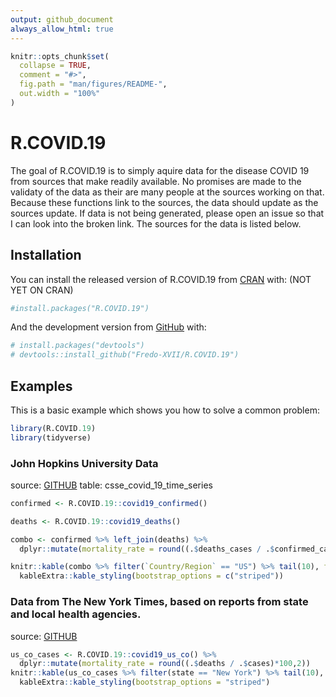 ---
output: github_document
always_allow_html: true
---

<!-- README.md is generated from README.Rmd. Please edit that file -->

```{r, include = FALSE}
knitr::opts_chunk$set(
  collapse = TRUE,
  comment = "#>",
  fig.path = "man/figures/README-",
  out.width = "100%"
)
```

# R.COVID.19

<!-- badges: start -->
<!-- [![Travis build status](https://travis-ci.org/Fredo-XVII/R.COVID.19.svg?branch=master)](https://travis-ci.org/Fredo-XVII/R.COVID.19) -->
<!-- badges: end -->

The goal of R.COVID.19 is to simply aquire data for the disease COVID 19 from sources that make readily available. No promises are made to the validaty of the data as their are many people at the sources working on that. Because these functions link to the sources, the data should update as the sources update. If data is not being generated, please open an issue so that I can look into the broken link.  The sources for the data is listed below.

## Installation

You can install the released version of R.COVID.19 from [CRAN](https://CRAN.R-project.org) with: (NOT YET ON CRAN)

``` r
#install.packages("R.COVID.19")
```

And the development version from [GitHub](https://github.com/) with:

``` r
# install.packages("devtools")
# devtools::install_github("Fredo-XVII/R.COVID.19")
```
## Examples

This is a basic example which shows you how to solve a common problem:

```{r libraries}
library(R.COVID.19)
library(tidyverse)
```


### John Hopkins University Data
source: [GITHUB](https://github.com/CSSEGISandData/COVID-19)
table: csse_covid_19_time_series
```{r John_Hopkins_Data}
confirmed <- R.COVID.19::covid19_confirmed()

deaths <- R.COVID.19::covid19_deaths()

combo <- confirmed %>% left_join(deaths) %>% 
  dplyr::mutate(mortality_rate = round((.$deaths_cases / .$confirmed_cases)*100,2))

knitr::kable(combo %>% filter(`Country/Region` == "US") %>% tail(10), format = "html") %>% 
  kableExtra::kable_styling(bootstrap_options = c("striped"))
```


### Data from The New York Times, based on reports from state and local health agencies.
source: [GITHUB](https://github.com/nytimes/covid-19-data)
```{r NY_Times_Data}
us_co_cases <- R.COVID.19::covid19_us_co() %>% 
  dplyr::mutate(mortality_rate = round((.$deaths / .$cases)*100,2))
knitr::kable(us_co_cases %>% filter(state == "New York") %>% tail(10), format = "html") %>% 
  kableExtra::kable_styling(bootstrap_options = "striped")
```

